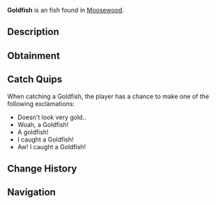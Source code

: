{{FishInfobox
|image          = Goldfish.png
|rarity         = Uncommon
|sea            = First Sea
|location       = [[Moosewood]]
|sublocation    = Freshwater
|sources        = Fish Barrel, Fishing Rod
|radar_location = 
|xp             = 75
|weather        = Clear
|time           = Day
|season         = Summer
|bait           = Flakes
|base_weight    = 0.7
|base_value     = 65
|weight_range   = 0.5
|base_chance    = 55
|base_resil     = 90
}}
'''Goldfish''' is an {{Rarity|Uncommon}} fish found in [[Moosewood]].

== Description ==
{{Description|Goldfish are found in Moosewoods pond and are best awake during the nice summer days. Even though they look weak, goldfish are highly tolerant of turbid waters, temperature fluctuations, and low levels of dissolved oxygen.|Bestiary Entry}}

== Obtainment ==
{{Description|Lives in calm ponds. Very easy to catch with bagels.|Bestiary Hint}}
{{Fish Availability|
Moosewood/Freshwater Pond
|top_rods      = 
Summit Rod\127293.26\14695.86;
Champions Rod\126286.39\13665.01;
Depthseeker Rod\125972.47\14093.14;
Celestial Rod\125859.13\13707.09;
Egg Rod\125856.88\14530.03;
Training Rod\107881.3\15631.87;
Resourceful Rod\118734.12\13681.47;
Wildflower Rod\120763.78\13250.31;
Nocturnal Rod\89124.48\80997.62;
Ethereal Prism Rod\121614\23939.96;
Leviathan's Fang Rod\116423.56\16112.38;
Kraken Rod\95817.55\14719.21;
Verdant Shear Rod\124991.55\14430.13;
Avalanche Rod\124760.86\13776.09;
No-Life Rod\119606.68\14456.4;
Trident Rod\118157.14\10065.16;
Free Spirit Rod\116946.46\10052.84;
Blazebringer Rod\116794.17\11604.49;
Zeus Rod\116075.68\12289.98;
Seraphic Rod\115146.55\14399.49;
Volcanic Rod\113381.35\9334.53;
Challenger's Rod\111606.77\13180.04;
Rod Of The Depths\105524.53\11978.83;
Rod Of The Forgotten Fang\105144.99\13148.76;
Rod Of The Exalted One\97858.92\11551.4;
Steady Rod\60872.71\6832.29
|recommended   = Depthseeker Rod
}}

== Catch Quips ==
When catching a Goldfish, the player has a chance to make one of the following exclamations:
* Doesn't look very gold..
* Woah, a Goldfish!
* A goldfish!
* I caught a Goldfish!
* Aw! I caught a Goldfish!

== Change History ==
{{Change History|{{subst:Current Version}}}}

== Navigation ==
{{Fish Navbox|Moosewood}}
